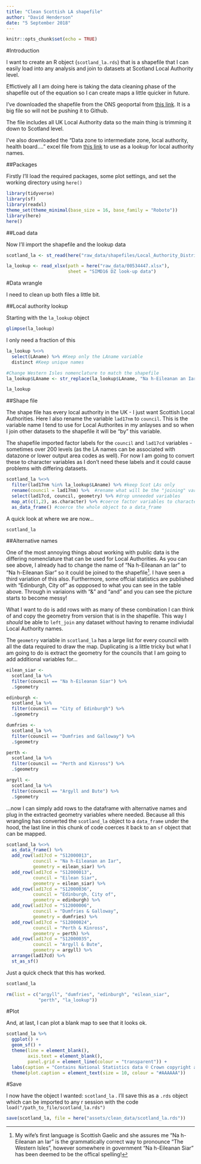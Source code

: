 ```yaml
---
title: "Clean Scottish LA shapefile"
author: "David Henderson"
date: "5 September 2018"
---
```


```r
knitr::opts_chunk$set(echo = TRUE)
```

#Introduction

I want to create an R object (`scotland_la.rds`) that is a shapefile that I can easily load into any analysis and join to datasets at Scotland Local Authority level. 

Effictively all I am doing here is taking the data cleaning phase of the shapefile out of the equation so I can create maps a little quicker in future. 

I've downloaded the shapefile from the ONS geoportal from [this link](http://geoportal.statistics.gov.uk/datasets/local-authority-districts-december-2017-full-clipped-boundaries-in-united-kingdom-wgs84). It is a big file so will not be pushing it to Github.

The file includes all UK Local Authority data so the main thing is trimming it down to Scotland level.

I've also downloaded the "Data zone to intermediate zone, local authority, health board...." excel file from [this link](https://www.gov.scot/Topics/Statistics/SIMD) to use as a lookup for local authority names.

##Packages

Firstly I'll load the required packages, some plot settings, and set the working directory using `here()`

```r
library(tidyverse)
library(sf)
library(readxl)
theme_set(theme_minimal(base_size = 16, base_family = "Roboto"))
library(here)
here()
```

##Load data

Now I'll import the shapefile and the lookup data

```r
scotland_la <- st_read(here("raw_data/shapefiles/Local_Authority_Districts_December_2017_Full_Clipped_Boundaries_in_United_Kingdom_WGS84.shp"))

la_lookup <- read_xlsx(path = here("raw_data/00534447.xlsx"),
                       sheet = "SIMD16 DZ look-up data") 
```

#Data wrangle

I need to clean up both files a little bit.

##Local authority lookup

Starting with the `la_lookup` object

```r
glimpse(la_lookup)
```

I only need a fraction of this

```r
la_lookup %<>% 
  select(LAname) %>% #Keep only the LAname variable
  distinct #Keep unique names 

#Change Western Isles nomenclature to match the shapefile
la_lookup$LAname <- str_replace(la_lookup$LAname, "Na h-Eileanan an Iar", "Na h-Eileanan Siar")

la_lookup
```

##Shape file

The shape file has every local authority in the UK - I just want Scottish Local Authorities. Here I also rename the variable `lad17nm` to `council`. This is the variable name I tend to use for Local Authorites in my anlayses and so when I join other datasets to the shapefile it will be "by" this variable.

The shapefile imported factor labels for the `council` and `lad17cd` variables - sometimes over 200 levels (as the LA names can be associated with datazone or lower output area codes as well). For now I am going to convert these to character variables as I don't need these labels and it could cause problems with differing datasets.


```r
scotland_la %<>%
  filter(lad17nm %in% la_lookup$LAname) %>% #keep Scot LAs only 
  rename(council = lad17nm) %>%  #rename what will be the "joining" variable to "council"
  select(lad17cd, council, geometry) %>% #drop unneeded variables
  map_at(c(1,2), as.character) %>% #coerce factor variables to character
  as_data_frame() #coerce the whole object to a data_frame
```

A quick look at where we are now...

```r
scotland_la
```

##Alternative names

One of the most annoying things about working with public data is the differing nomenclature that can be used for Local Authorities. As you can see above, I already had to change the name of "Na h-Eileanan an Iar" to "Na h-Eileanan Siar" so it could be joined to the shapefile[^1]. I have seen a third variation of this also. Furthermore, some offcial statistics are published with "Edinburgh, City of" as oppposed to what you can see in the table above. Through in variaions with "&" and "and" and you can see the picture starts to become messy!

What I want to do is add rows with as many of these combination I can think of and copy the geometry from version that is in the shapefile. This way I *should* be able to `left_join` any dataset without having to rename indiviudal Local Authority names.

[^1]: My wife's first language is Scottish Gaelic and she assures me "Na h-Eileanan an Iar" is the grammatically correct way to pronounce "The Western Isles", however somewhere in government "Na h-Eileanan Siar" has been deemed to be the offical spelling!

The `geometry` variable in `scotland_la` has a large list for every council with all the data required to draw the map. Duplicating is a little tricky but what I am going to do is extract the geometry for the councils that I am going to add additional variables for...


```r
eilean_siar <- 
  scotland_la %>% 
  filter(council == "Na h-Eileanan Siar") %>% 
  .$geometry

edinburgh <- 
  scotland_la %>% 
  filter(council == "City of Edinburgh") %>% 
  .$geometry

dumfries <- 
  scotland_la %>% 
  filter(council == "Dumfries and Galloway") %>% 
  .$geometry

perth <-
  scotland_la %>% 
  filter(council == "Perth and Kinross") %>% 
  .$geometry

argyll <- 
  scotland_la %>% 
  filter(council == "Argyll and Bute") %>% 
  .$geometry
```

...now I can simply add rows to the dataframe with alternative names and plug in the extracted geometry variables where needed. Because all this wrangling has converted the `scotland_la` object to a `data_frame` under the hood, the last line in this chunk of code coerces it back to an `sf` object that can be mapped.

```r
scotland_la %<>% 
  as_data_frame() %>% 
  add_row(lad17cd = "S12000013", 
          council = "Na h-Eileanan an Iar",
          geometry = eilean_siar) %>%
  add_row(lad17cd = "S12000013", 
          council = "Eilean Siar",
          geometry = eilean_siar) %>%
  add_row(lad17cd = "S12000036",
          council = "Edinburgh, City of",
          geometry = edinburgh) %>% 
  add_row(lad17cd = "S12000006",
          council = "Dumfries & Galloway",
          geometry = dumfries) %>% 
  add_row(lad17cd = "S12000024",
          council = "Perth & Kinross",
          geometry = perth) %>% 
  add_row(lad17cd = "S12000035",
          council = "Argyll & Bute",
          geometry = argyll) %>% 
  arrange(lad17cd) %>% 
  st_as_sf()
```

Just a quick check that this has worked.


```r
scotland_la
```

```r
rm(list = c("argyll", "dumfries", "edinburgh", "eilean_siar",
            "perth", "la_lookup"))
```

#Plot

And, at last, I can plot a blank map to see that it looks ok.

```r
scotland_la %>% 
  ggplot() +
  geom_sf() +
  theme(line = element_blank(),
        axis.text = element_blank(),
        panel.grid = element_line(colour = "transparent")) +
  labs(caption = "Contains National Statistics data © Crown copyright and database right 2018\nContains OS data © Crown copyright and database right 2018") +
  theme(plot.caption = element_text(size = 10, colour = "#AAAAAA"))
```

#Save

I now have the object I wanted: `scotland_la` . I'll save this as a `.rds` object which can be imported to any r session with the code `load("/path_to_file/scotland_la.rds")`

```r
save(scotland_la, file = here("assets/clean_data/scotland_la.rds"))
```

